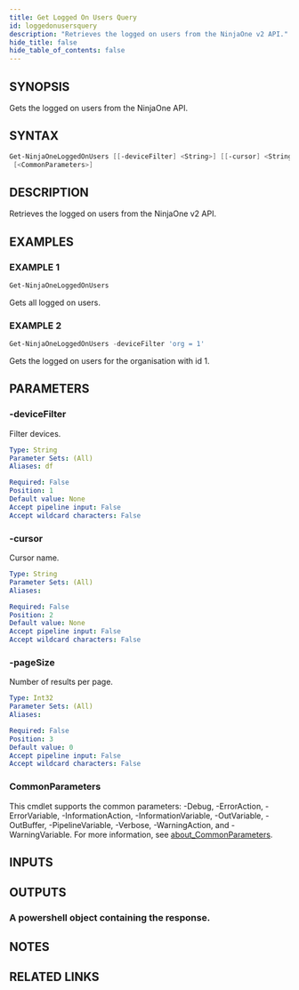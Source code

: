 ```yaml
---
title: Get Logged On Users Query
id: loggedonusersquery
description: "Retrieves the logged on users from the NinjaOne v2 API."
hide_title: false
hide_table_of_contents: false
---
```


## SYNOPSIS

Gets the logged on users from the NinjaOne API.

## SYNTAX

```powershell
Get-NinjaOneLoggedOnUsers [[-deviceFilter] <String>] [[-cursor] <String>] [[-pageSize] <Int32>]
 [<CommonParameters>]
```

## DESCRIPTION

Retrieves the logged on users from the NinjaOne v2 API.

## EXAMPLES

### EXAMPLE 1

```powershell
Get-NinjaOneLoggedOnUsers
```

Gets all logged on users.

### EXAMPLE 2

```powershell
Get-NinjaOneLoggedOnUsers -deviceFilter 'org = 1'
```

Gets the logged on users for the organisation with id 1.

## PARAMETERS

### -deviceFilter

Filter devices.

```yaml
Type: String
Parameter Sets: (All)
Aliases: df

Required: False
Position: 1
Default value: None
Accept pipeline input: False
Accept wildcard characters: False
```

### -cursor

Cursor name.

```yaml
Type: String
Parameter Sets: (All)
Aliases:

Required: False
Position: 2
Default value: None
Accept pipeline input: False
Accept wildcard characters: False
```

### -pageSize

Number of results per page.

```yaml
Type: Int32
Parameter Sets: (All)
Aliases:

Required: False
Position: 3
Default value: 0
Accept pipeline input: False
Accept wildcard characters: False
```

### CommonParameters

This cmdlet supports the common parameters: -Debug, -ErrorAction, -ErrorVariable, -InformationAction, -InformationVariable, -OutVariable, -OutBuffer, -PipelineVariable, -Verbose, -WarningAction, and -WarningVariable. For more information, see [about_CommonParameters](http://go.microsoft.com/fwlink/?LinkID=113216).

## INPUTS

## OUTPUTS

### A powershell object containing the response.

## NOTES

## RELATED LINKS
